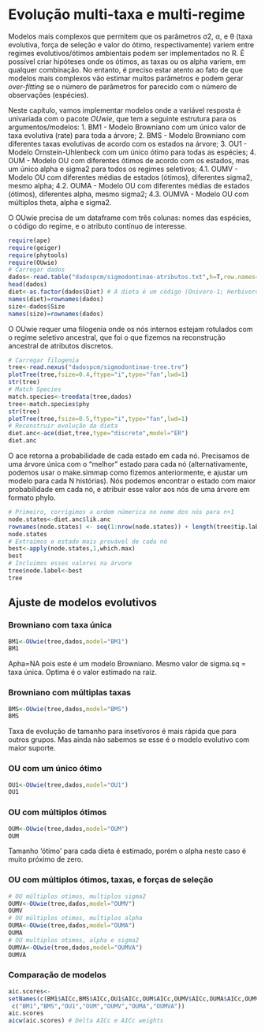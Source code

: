 # Evolução multi-taxa e multi-regime

Modelos mais complexos que permitem que os parâmetros σ2, α, e θ (taxa evolutiva, força de seleção e valor do ótimo, respectivamente) variem entre regimes evolutivos/ótimos ambientais podem ser implementados no R. É possível criar hipóteses onde os ótimos, as taxas ou os alpha variem, em qualquer combinação. No entanto, é preciso estar atento ao fato de que modelos mais complexos vão estimar muitos parâmetros e podem gerar *over-fitting* se o número de parâmetros for parecido com o 
número de observações (espécies). 

Neste capítulo, vamos implementar modelos onde a variável resposta é univariada com o pacote *OUwie*, que tem a seguinte estrutura para os argumentos/modelos:
1. BM1 - Modelo Browniano com um único valor de taxa evolutiva (rate) para toda a árvore; 
2. BMS - Modelo Browniano com diferentes taxas evolutivas de acordo com os estados na árvore;
3. OU1 - Modelo Ornstein-Uhlenbeck com um único ótimo para todas as espécies;
4. OUM - Modelo OU com diferentes ótimos de acordo com os estados, mas um único alpha e sigma2 para todos os regimes seletivos;
4.1. OUMV - Modelo OU com diferentes médias de estados (ótimos), diferentes sigma2, mesmo alpha;
4.2. OUMA - Modelo OU com diferentes médias de estados (ótimos), diferentes alpha, mesmo sigma2; 
4.3. OUMVA - Modelo OU com múltiplos theta, alpha e sigma2.

O OUwie precisa de um dataframe com três colunas: nomes das espécies, o código do regime, e o atributo contínuo de interesse.
```r
require(ape)
require(geiger)
require(phytools)
require(OUwie)
# Carregar dados
dados<-read.table("dadospcm/sigmodontinae-atributos.txt",h=T,row.names=1)
head(dados)
diet<-as.factor(dados$Diet) # A dieta é um código (Onivoro-1; Herbivoro-2; Insetivoro-3)
names(diet)=rownames(dados)
size<-dados$Size
names(size)=rownames(dados)
```

O OUwie requer uma filogenia onde os nós internos estejam rotulados com o regime seletivo ancestral, que foi o que fizemos na reconstrução ancestral de atributos discretos.
```r
# Carregar filogenia
tree<-read.nexus("dadospcm/sigmodontinae-tree.tre")
plotTree(tree,fsize=0.4,ftype="i",type="fan",lwd=1)
str(tree)
# Match Species
match.species<-treedata(tree,dados)
tree<-match.species$phy
str(tree)
plotTree(tree,fsize=0.5,ftype="i",type="fan",lwd=1)
# Reconstruir evolução da dieta
diet.anc<-ace(diet,tree,type="discrete",model="ER")
diet.anc
```

O ace retorna a probabilidade de cada estado em cada nó. Precisamos de uma árvore única com o "melhor" estado para cada nó (alternativamente, podemos usar o make.simmap como fizemos anteriormente, e ajustar um modelo para cada N histórias). Nós podemos encontrar o estado com maior probabilidade em cada nó, e atribuir esse valor aos nós de uma árvore em formato phylo.
```r
# Primeiro, corrigimos a ordem númerica no nome dos nós para n+1
node.states<-diet.anc$lik.anc
rownames(node.states) <- seq(1:nrow(node.states)) + length(tree$tip.label)
node.states
# Extraímos o estado mais provável de cada nó
best<-apply(node.states,1,which.max)
best
# Incluimos esses valores na árvore
tree$node.label<-best
tree
```

## Ajuste de modelos evolutivos
### Browniano com taxa única
```r
BM1<-OUwie(tree,dados,model="BM1")
BM1
```
Apha=NA pois este é um modelo Browniano. Mesmo valor de sigma.sq = taxa única. Optima é o valor estimado na raiz.

### Browniano com múltiplas taxas
```r
BMS<-OUwie(tree,dados,model="BMS")
BMS
```
Taxa de evolução de tamanho para insetívoros é mais rápida que para outros grupos. Mas ainda não sabemos se esse é o modelo evolutivo com maior suporte.

### OU com um único ótimo
```r
OU1<-OUwie(tree,dados,model="OU1")
OU1
```

### OU com múltiplos ótimos
```r
OUM<-OUwie(tree,dados,model="OUM")
OUM
```
Tamanho 'ótimo' para cada dieta é estimado, porém o alpha neste caso é muito próximo de zero.

### OU com múltiplos ótimos, taxas, e forças de seleção
```r
# OU múltiplos otimos, multiplos sigma2
OUMV<-OUwie(tree,dados,model="OUMV")
OUMV
# OU múltiplos otimos, multiplos alpha
OUMA<-OUwie(tree,dados,model="OUMA")
OUMA
# OU multiplos otimos, alpha e sigma2
OUMVA<-OUwie(tree,dados,model="OUMVA")
OUMVA
```

### Comparação de modelos
```r
aic.scores<-
setNames(c(BM1$AICc,BMS$AICc,OU1$AICc,OUM$AICc,OUMV$AICc,OUMA$AICc,OUMVA$AICc),
 c("BM1","BMS","OU1","OUM","OUMV","OUMA","OUMVA"))
aic.scores
aicw(aic.scores) # Delta AICc e AICc weights
```








